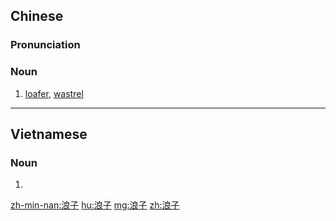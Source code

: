 ==Chinese==
{{zh-forms}}

===Pronunciation===
{{zh-pron
|m=làngzǐ
|c=long6 zi2
|h=pfs=long-chṳ́
|mn=lōng-chú
|cat=n
}}

===Noun===
{{zh-noun}}

# [[loafer]], [[wastrel]]

----

==Vietnamese==
{{vi-hantutab}}

===Noun===
{{vi-hantu}}

# {{han tu form of|lãng tử|(literary) [[wanderer]]; [[vagabond]]}}

[[zh-min-nan:浪子]]
[[hu:浪子]]
[[mg:浪子]]
[[zh:浪子]]